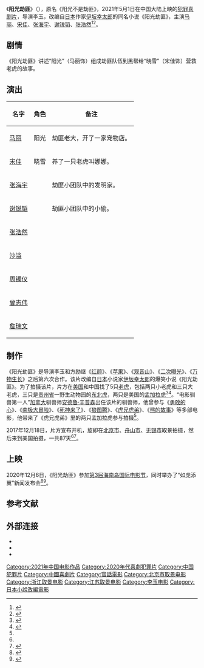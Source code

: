 {{电影信息框
| 片名 = 阳光劫匪
| 电影原名 = ''{{lang|en|Tiger Robbers}}''
| 图像 = Tiger Robbers poster.jpg
| 图像说明 = 海报
| 导演 = [[李玉_(導演)|李玉]]
| 监制 = 方励
| 制片 = 方励
| 编剧 = 
| 原著 = 伊坂幸太郎《阳光劫匪》
| 主演 = 马丽<br>宋佳<br>张海宇<br>谢锐韬<br>张浩然
| 配乐 = 
| 摄影 = 
| 剪辑 = 
| 制片商 = 北京劳雷影业有限公司出品<br>华谊兄弟电影有限公司<br>上海亭东影业有限公司<br>峨眉电影集团有限公司<br>东海旭日影业有限公司<br>北京劳雷星河投资管理有限公司<br>成都好彩头影视文化有限公司<br>霍尔果斯喜天影业有限公司
| 发行商 = 
| 上映日期 = 2021年5月1日（中国大陆）
| 片长 = 104分钟
| 产地 = {{CHNML}}
| 语言 = 普通话
| 预算 = 
| 票房 = 
| 前集 = 
| 续集 = 
}}
《'''阳光劫匪'''》（{{lang-en|''Tiger Robbers''}}），原名《阳光不是劫匪》，2021年5月1日在中国大陆上映的[[犯罪片|犯罪]][[喜剧片|喜剧片]]，导演李玉，改编自[[日本|日本]]作家[[伊坂幸太郎|伊坂幸太郎]]的同名小说《阳光劫匪》，主演[[马丽|马丽]]、[[宋佳|宋佳]]、[[张海宇|张海宇]]、[[谢锐韬|谢锐韬]]、[[张浩然|张浩然]]<ref>{{cite news|author=吴合庆|title=奇幻大片《阳光劫匪》三亚召开发布会 马丽宋佳为拍戏“摸老虎屁股”|url=https://dy.163.com/article/FTAMNNHJ0523HLQ6.html|accessdate=2020-12-08|work=网易|date=2020-12-08}}</ref><ref>{{cite news|author=姆明|title=《阳光劫匪》马丽角色上身 和宋佳老虎变"三姐妹"|url=https://www.1905.com/news/20201207/1493439.shtml#p10|accessdate=2020-12-08|work=1905|date=2020-12-07}}</ref>。

==剧情==
《阳光劫匪》讲述“阳光”（马丽饰）组成劫匪队伍到黑帮给“晓雪”（宋佳饰）营救老虎的故事。

==演出==
{|class="wikitable"
|-
! 名字 !! 角色 !! 备注
|-
| [[马丽|马丽]] || 阳光 ||劫匪老大，开了一家宠物店。
|-
| [[宋佳|宋佳]] || 晓雪 ||养了一只老虎叫娜娜。
|- 
| [[张海宇|张海宇]] ||  ||劫匪小团队中的发明家。
|-
| [[谢锐韬|谢锐韬]] ||  ||劫匪小团队中的小偷。
|-
| [[张浩然|张浩然]] ||  ||
|- 
| [[沙溢|沙溢]] ||  ||
|-
| [[周镯仪|周镯仪]] ||  ||
|- 
| [[曾志伟|曾志伟]] ||  ||
|- 
| [[詹瑞文|詹瑞文]] ||  ||
|}

==制作==
《阳光劫匪》是导演李玉和方励继《[[红颜|红颜]]》、《[[苹果_(电影)|苹果]]》、《[[观音山_(电影)|观音山]]》、《[[二次曝光|二次曝光]]》、《[[万物生长|万物生长]]》之后第六次合作。该片改编自[[日本|日本]]小说家[[伊坂幸太郎|伊坂幸太郎]]的爆笑小说《阳光劫匪》。为了拍摄该片，片方在[[美国|美国]]和中国找了5只[[虎|老虎]]，包括两只小老虎和三只大老虎，三只是[[贵州省|贵州省]]一野生动物园的[[东北虎|东北虎]]，两只是美国的[[孟加拉虎|孟加拉虎]]<ref name="cabbage">{{cite news|title=《阳光不是劫匪》开机 实拍孟加拉虎挑战奇幻喜剧|url=http://ent.chinadaily.com.cn/2018-02/01/content_35627271.htm|accessdate=2020-12-08|work=中国日报|date=2018-02-01}}</ref><ref name="cucumber">{{cite news|title=从好莱坞借老虎实拍？女导演李玉这次玩得够大|url=https://www.1905.com/news/20180326/1265296.shtml|accessdate=2020-12-08|work=1905|date=2018-03-26}}</ref>。“电影驯兽第一人”[[加拿大|加拿大]]驯兽师[[安德鲁·辛普森_(驯兽师)|安德鲁·辛普森]]出任该片的驯兽师，他曾参与《[[勇敢的心|勇敢的心]]》、《[[極地長征|南极大冒险]]》、《[[死神来了|死神来了]]》、《[[狼图腾_(电影)|狼图腾]]》、《[[兩隻老虎_(電影)|虎兄虎弟]]》、《[[熊的故事|熊的故事]]》等多部电影，他带来了《虎兄虎弟》里的两只孟加拉虎参与拍摄<ref name="cabbage" />。

2017年12月18日，片方宣布开机，旋即在[[北京市|北京市]]、[[舟山市|舟山市]]、[[无锡市|无锡市]]取景拍摄，然后来到美国拍摄，一共87天<ref name="cucumber" /><ref>{{cite news|author1=宋心蕊|author2=赵光霞|title=李玉新片《阳光不是劫匪》 真老虎"取代"范冰冰|url=http://media.people.com.cn/n1/2018/0202/c40606-29801393.html|accessdate=2020-12-08|work=人民网|date=2018-02-02}}</ref>。

==上映==
2020年12月6日，《阳光劫匪》参加[[第3届海南岛国际电影节|第3届海南岛国际电影节]]，同时举办了“如虎添翼”新闻发布会<ref name="pumpkin">{{cite news|title=《阳光劫匪》将于12月31日上映|url=https://dy.163.com/article/FT80D3AQ0514TTO8.html|accessdate=2020-12-08|work=网易|date=2020-12-07}}</ref><ref>{{cite news|author=洪语铭|title=《阳光劫匪》“如虎添翼”发布会三亚举办|url=http://ent.ifeng.com/c/820M6MkJAem|accessdate=2020-12-08|work=凤凰网|date=2020-12-07}}</ref>。

==参考文献==
{{reflist}}

== 外部连接==
*{{douban|26933158}}
*{{Mtime|250965}}
*{{IMDB title|tt9685282}}
{{李玉}}
{{DEFAULTSORT:Yang阳光劫匪}}
[[Category:2021年中国电影作品|Category:2021年中国电影作品]]
[[Category:2020年代喜劇犯罪片|Category:2020年代喜劇犯罪片]]
[[Category:中国犯罪片|Category:中国犯罪片]]
[[Category:中國喜劇片|Category:中國喜劇片]]
[[Category:官話電影|Category:官話電影]]
[[Category:北京市取景电影|Category:北京市取景电影]]
[[Category:浙江取景电影|Category:浙江取景电影]]
[[Category:江苏取景电影|Category:江苏取景电影]]
[[Category:李玉电影|Category:李玉电影]]
[[Category:日本小說改編電影|Category:日本小說改編電影]]